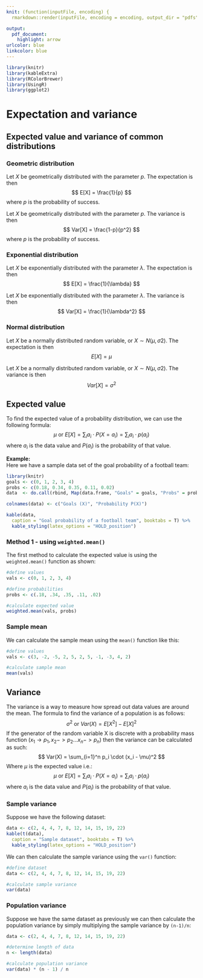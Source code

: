 ```yaml
---
knit: (function(inputFile, encoding) {
  rmarkdown::render(inputFile, encoding = encoding, output_dir = "pdfs") })

output:
  pdf_document:
    highlight: arrow
urlcolor: blue
linkcolor: blue
---
```


```r
library(knitr)
library(kableExtra)
library(RColorBrewer)
library(UsingR)
library(ggplot2)
```

# Expectation and variance

## Expected value and variance of common distributions
### Geometric distribution
Let $X$ be geometrically distributed with the parameter $p$. The expectation is then  
$$
E[X] = \frac{1}{p}
$$
where $p$ is the probability of success.

Let $X$ be geometrically distributed with the parameter $p$. The variance is then  
$$
Var[X] = \frac{1-p}{p^2}
$$
where $p$ is the probability of success.

### Exponential distribution
Let $X$ be exponentially distributed with the parameter $\lambda$. The expectation is then  
$$
E[X] = \frac{1}{\lambda}
$$

Let $X$ be exponentially distributed with the parameter $\lambda$. The variance is then  
$$
Var[X] = \frac{1}{\lambda^2}
$$

### Normal distribution
Let $X$ be a normally distributed random variable, or $X \sim N(\mu, \sigma2)$. The expectation is then
$$
E[X] = \mu
$$

Let $X$ be a normally distributed random variable, or $X \sim N(\mu, \sigma2)$. The variance is then
$$
Var[X] = \sigma^2
$$

## Expected value
To find the expected value of a probability distribution, we can use the following formula: 
$$
\mu \text{ or } E[X] = \sum_{i}a_i \cdot P(X = a_i) = \sum_{i} a_i \cdot p(a_i)
$$
where $a_i$ is the data value and $P(a_i)$ is the probability of that value.

**Example:**  
Here we have a sample data set of the goal probability of a football team:
```r
library(knitr)
goals <- c(0, 1, 2, 3, 4)
probs <- c(0.18, 0.34, 0.35, 0.11, 0.02)
data  <- do.call(rbind, Map(data.frame, "Goals" = goals, "Probs" = probs))

colnames(data) <- c("Goals (X)", "Probability P(X)")

kable(data,
  caption = "Goal probability of a football team", booktabs = T) %>%
  kable_styling(latex_options = "HOLD_position")
```

### Method 1 - using `weighted.mean()`
The first method to calculate the expected value is using the `weighted.mean()` function as shown:

```r
#define values
vals <- c(0, 1, 2, 3, 4)

#define probabilities
probs <- c(.18, .34, .35, .11, .02)

#calculate expected value
weighted.mean(vals, probs)
```

### Sample mean
We can calculate the sample mean using the `mean()` function like this:

```r
#define values
vals <- c(3, -2, -5, 2, 5, 2, 5, -1, -3, 4, 2)

#calculate sample mean
mean(vals)
```

## Variance
The variance is a way to measure how spread out data values are around the mean.
The formula to find the variance of a population is as follows:
$$
\sigma^2 \text{ or } Var(X) = E[X^2] - E[X]^2
$$
If the generator of the random variable X is discrete with a probability mass function ($x_1 \rightarrow p_1, x_2 -> p_2 ... x_n -> p_n$) then the variance can be calculated as such:
$$
Var(X) = \sum_{i=1}^n p_i \cdot (x_i - \mu)^2
$$
Where $\mu$ is the expected value i.e.:
$$
\mu \text{ or } E[X] = \sum_{i}a_i \cdot P(X = a_i) = \sum_{i} a_i \cdot p(a_i)
$$
where $a_i$ is the data value and $P(a_i)$ is the probability of that value.

### Sample variance

Suppose we have the following dataset:

```r
data <- c(2, 4, 4, 7, 8, 12, 14, 15, 19, 22)
kable(t(data),
  caption = "Sample dataset", booktabs = T) %>%
  kable_styling(latex_options = "HOLD_position")
```

We can then calculate the sample variance using the `var()` function:

```r
#define dataset
data <- c(2, 4, 4, 7, 8, 12, 14, 15, 19, 22)

#calculate sample variance
var(data)
```

### Population variance

Suppose we have the same dataset as previously we can then calculate the population variance by simply multiplying the sample variance by `(n-1)/n`:

```r
data <- c(2, 4, 4, 7, 8, 12, 14, 15, 19, 22)

#determine length of data
n <- length(data)

#calculate population variance
var(data) * (n - 1) / n
```